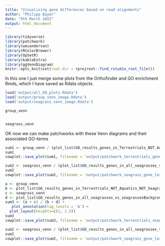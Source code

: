```yaml
---
title: "Visualising gene differences based on read alignments"
author: "Philipp Bayer"
date: "9th March 2022"
output: html_document
---
```


```r
library(tidyverse)
library(patchwork)
library(wesanderson)
library(RColorBrewer)
library(UpSetR)
library(kableExtra)
library(ggVennDiagram)
knitr::opts_knit$set(root.dir = rprojroot::find_rstudio_root_file())

```

In this one I just merge some plots from the Orthofinder and GO enrichment Rmds, which I have saved as Rdata objects.

```r
load('output/all_GO_plots.Rdata')
load('output/group_venn_image.Rdata')
load('output/seagrass_venn_image.Rdata')
```
```r
group_venn
```
```r
```
```r
seagrass_venn
```

OK now we can make patchworks with these Venn diagrams and their associated GO-terms
```r
sum1 <- group_venn / (plot_list$GO_results_genes_in_Terrestrials_NOT_Aquatics_NOT_Seagrasses.csv + theme(legend.position="bottom")) +  plot_annotation(tag_levels = 'A') +plot_layout(heights=c(1.5,1))
sum1
cowplot::save_plot(sum1, filename = 'output/patchwork_terrestrials_gene_loss.png', base_height = 10, base_width = 8)
```

```r
sum2 <- seagrass_venn / (plot_list$GO_results_genes_in_all_seagrasses_vs_seagrassesBackground_intersect.csv + theme(legend.position="bottom")) +  plot_annotation(tag_levels = 'A') +plot_layout(heights=c(1.5,1))
sum2
cowplot::save_plot(sum2, filename = 'output/patchwork_seagrass_gene_loss.png', base_height = 10, base_width = 8)
```

```r
a <- group_venn
b <- plot_list$GO_results_genes_in_Terrestrials_NOT_Aquatics_NOT_Seagrasses.csv
c <- seagrass_venn
d <- plot_list$GO_results_genes_in_all_seagrasses_vs_seagrassesBackground_intersect.csv
sum3 <- (a + c) / (b + d) +
   plot_annotation(tag_levels = 'A') +
  plot_layout(heights=c(1, 1.5))
sum3
cowplot::save_plot(sum3, filename = 'output/patchwork_terrestrials_seagrasses_gene_loss.png', base_height = 10)
```

```r
sum2 <- seagrass_venn / (plot_list$GO_results_genes_in_all_seagrasses_vs_seagrassesBackground_intersect.csv + theme(legend.position="bottom")) +  plot_annotation(tag_levels = 'A') +plot_layout(heights=c(1.5,1))
sum2
cowplot::save_plot(sum2, filename = 'output/patchwork_seagrass_gene_loss.png', base_height = 10, base_width = 8)
```

